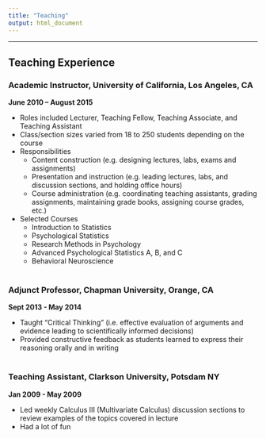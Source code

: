 ```yaml
---
title: "Teaching"
output: html_document
---
```


---
## Teaching Experience

### Academic Instructor, University of California, Los Angeles, CA 
**June 2010 – August 2015**

* Roles included Lecturer, Teaching Fellow, Teaching Associate, and Teaching Assistant
* Class/section sizes varied from 18 to 250 students depending on the course
* Responsibilities
	* Content construction (e.g. designing lectures, labs, exams and assignments)
	* Presentation and instruction (e.g. leading lectures, labs, and discussion sections, and holding office hours)
	* Course administration (e.g. coordinating teaching assistants, grading assignments, maintaining grade books, assigning course grades, etc.)
* Selected Courses
	* Introduction to Statistics
	* Psychological Statistics
	* Research Methods in Psychology
	* Advanced Psychological Statistics A, B, and C 
	* Behavioral Neuroscience
<br><br>

### Adjunct Professor, Chapman University, Orange, CA
**Sept 2013 - May 2014**

* Taught "Critical Thinking" (i.e. effective evaluation of arguments and evidence leading to scientifically informed decisions) 
* Provided constructive feedback as students learned to express their reasoning orally and in writing
<br><br>

### Teaching Assistant, Clarkson University, Potsdam NY
**Jan 2009 - May 2009** 

* Led weekly Calculus III (Multivariate Calculus) discussion sections to review examples of the topics covered in lecture 
* Had a lot of fun